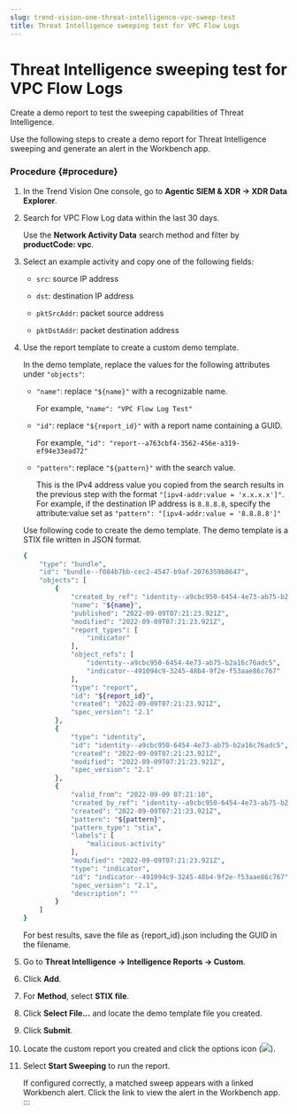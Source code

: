 ```yaml
---
slug: trend-vision-one-threat-intelligence-vpc-sweep-test
title: Threat Intelligence sweeping test for VPC Flow Logs
---
```

# Threat Intelligence sweeping test for VPC Flow Logs

Create a demo report to test the sweeping capabilities of Threat Intelligence.

Use the following steps to create a demo report for Threat Intelligence sweeping and generate an alert in the Workbench app.

### Procedure {#procedure}

1.  In the Trend Vision One console, go to **Agentic SIEM & XDR → XDR Data Explorer**.

2.  Search for VPC Flow Log data within the last 30 days.

    Use the **Network Activity Data** search method and filter by **productCode: vpc**.

3.  Select an example activity and copy one of the following fields:

    - `src`: source IP address

    - `dst`: destination IP address

    - `pktSrcAddr`: packet source address

    - `pktDstAddr`: packet destination address

4.  Use the report template to create a custom demo template.

    In the demo template, replace the values for the following attributes under `"objects"`:

    - `"name"`: replace `"${name}"` with a recognizable name.

      For example, `"name": "VPC Flow Log Test"`

    - `"id"`: replace `"${report_id}"` with a report name containing a GUID.

      For example, `"id": "report--a763cbf4-3562-456e-a319-ef94e33ead72"`

    - `"pattern"`: replace `"${pattern}"` with the search value.

      This is the IPv4 address value you copied from the search results in the previous step with the format `"[ipv4-addr:value = 'x.x.x.x']"`. For example, if the destination IP address is `8.8.8.8`, specify the attribute:value set as `"pattern": "[ipv4-addr:value = '8.8.8.8']"`

    Use following code to create the demo template. The demo template is a STIX file written in JSON format.

    ```bash
    {
        "type": "bundle",
        "id": "bundle--f084b7bb-cec2-4547-b9af-2076359b8647",
        "objects": [
            {
                "created_by_ref": "identity--a9cbc950-6454-4e73-ab75-b2a16c76adc5",
                "name": "${name}",
                "published": "2022-09-09T07:21:23.921Z",
                "modified": "2022-09-09T07:21:23.921Z",
                "report_types": [
                    "indicator"
                ],
                "object_refs": [
                    "identity--a9cbc950-6454-4e73-ab75-b2a16c76adc5",
                    "indicator--491094c9-3245-48b4-9f2e-f53aae86c767"
                ],
                "type": "report",
                "id": "${report_id}",
                "created": "2022-09-09T07:21:23.921Z",
                "spec_version": "2.1"
            },
            {
                "type": "identity",
                "id": "identity--a9cbc950-6454-4e73-ab75-b2a16c76adc5",
                "created": "2022-09-09T07:21:23.921Z",
                "modified": "2022-09-09T07:21:23.921Z",
                "spec_version": "2.1"
            },
            {
                "valid_from": "2022-09-09 07:21:10",
                "created_by_ref": "identity--a9cbc950-6454-4e73-ab75-b2a16c76adc5",
                "created": "2022-09-09T07:21:23.921Z",
                "pattern": "${pattern}",
                "pattern_type": "stix",
                "labels": [
                    "malicious-activity"
                ],
                "modified": "2022-09-09T07:21:23.921Z",
                "type": "indicator",
                "id": "indicator--491094c9-3245-48b4-9f2e-f53aae86c767",
                "spec_version": "2.1",
                "description": ""
            }
        ]
    }
    ```

    For best results, save the file as {report_id}.json including the GUID in the filename.

5.  Go to **Threat Intelligence → Intelligence Reports → Custom**.

6.  Click **Add**.

7.  For **Method**, select **STIX file**.

8.  Click **Select File...** and locate the demo template file you created.

9.  Click **Submit**.

10. Locate the custom report you created and click the options icon (![](/images/options=ddb0b67f-0654-4aa5-8bc7-48ec554c5448.webp)).

11. Select **Start Sweeping** to run the report.

    If configured correctly, a matched sweep appears with a linked Workbench alert. Click the link to view the alert in the Workbench app.
:::
